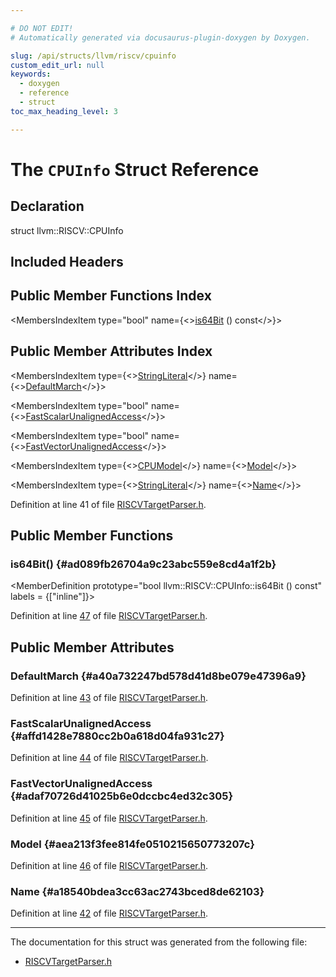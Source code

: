 ```yaml
---

# DO NOT EDIT!
# Automatically generated via docusaurus-plugin-doxygen by Doxygen.

slug: /api/structs/llvm/riscv/cpuinfo
custom_edit_url: null
keywords:
  - doxygen
  - reference
  - struct
toc_max_heading_level: 3

---
```





# The `CPUInfo` Struct Reference

<DoxygenPage pluginConfig={pluginConfig}>



## Declaration

<CodeBlock>struct llvm::RISCV::CPUInfo</CodeBlock>

## Included Headers

<IncludesList>
<IncludesListItem
  filePath="llvm/TargetParser/RISCVTargetParser.h"
  permalink="/docs/api/files/include/include/llvm/include/llvm/targetparser/riscvtargetparser-h"
  isLocal="true" />
</IncludesList>

## Public Member Functions Index

<MembersIndex>

<MembersIndexItem
  type="bool"
  name={<><a href="#ad089fb26704a9c23abc559e8cd4a1f2b">is64Bit</a> () const</>}>
</MembersIndexItem>

</MembersIndex>

## Public Member Attributes Index

<MembersIndex>

<MembersIndexItem
  type={<><a href="/docs/api/classes/llvm/stringliteral">StringLiteral</a></>}
  name={<><a href="#a40a732247bd578d41d8be079e47396a9">DefaultMarch</a></>}>
</MembersIndexItem>

<MembersIndexItem
  type="bool"
  name={<><a href="#affd1428e7880cc2b0a618d04fa931c27">FastScalarUnalignedAccess</a></>}>
</MembersIndexItem>

<MembersIndexItem
  type="bool"
  name={<><a href="#adaf70726d41025b6e0dccbc4ed32c305">FastVectorUnalignedAccess</a></>}>
</MembersIndexItem>

<MembersIndexItem
  type={<><a href="/docs/api/structs/llvm/riscv/cpumodel">CPUModel</a></>}
  name={<><a href="#aea213f3fee814fe0510215650773207c">Model</a></>}>
</MembersIndexItem>

<MembersIndexItem
  type={<><a href="/docs/api/classes/llvm/stringliteral">StringLiteral</a></>}
  name={<><a href="#a18540bdea3cc63ac2743bced8de62103">Name</a></>}>
</MembersIndexItem>

</MembersIndex>


Definition at line 41 of file <a href="/docs/api/files/include/include/llvm/include/llvm/targetparser/riscvtargetparser-h">RISCVTargetParser.h</a>.

<SectionDefinition>

## Public Member Functions

### is64Bit() {#ad089fb26704a9c23abc559e8cd4a1f2b}

<MemberDefinition
  prototype="bool llvm::RISCV::CPUInfo::is64Bit () const"
  labels = {["inline"]}>

Definition at line <a href="/docs/api/files/include/include/llvm/include/llvm/targetparser/riscvtargetparser-h/#l00047">47</a> of file <a href="/docs/api/files/include/include/llvm/include/llvm/targetparser/riscvtargetparser-h">RISCVTargetParser.h</a>.
</MemberDefinition>

</SectionDefinition>

<SectionDefinition>

## Public Member Attributes

### DefaultMarch {#a40a732247bd578d41d8be079e47396a9}

<MemberDefinition
  prototype="StringLiteral llvm::RISCV::CPUInfo::DefaultMarch">

Definition at line <a href="/docs/api/files/include/include/llvm/include/llvm/targetparser/riscvtargetparser-h/#l00043">43</a> of file <a href="/docs/api/files/include/include/llvm/include/llvm/targetparser/riscvtargetparser-h">RISCVTargetParser.h</a>.
</MemberDefinition>

### FastScalarUnalignedAccess {#affd1428e7880cc2b0a618d04fa931c27}

<MemberDefinition
  prototype="bool llvm::RISCV::CPUInfo::FastScalarUnalignedAccess">

Definition at line <a href="/docs/api/files/include/include/llvm/include/llvm/targetparser/riscvtargetparser-h/#l00044">44</a> of file <a href="/docs/api/files/include/include/llvm/include/llvm/targetparser/riscvtargetparser-h">RISCVTargetParser.h</a>.
</MemberDefinition>

### FastVectorUnalignedAccess {#adaf70726d41025b6e0dccbc4ed32c305}

<MemberDefinition
  prototype="bool llvm::RISCV::CPUInfo::FastVectorUnalignedAccess">

Definition at line <a href="/docs/api/files/include/include/llvm/include/llvm/targetparser/riscvtargetparser-h/#l00045">45</a> of file <a href="/docs/api/files/include/include/llvm/include/llvm/targetparser/riscvtargetparser-h">RISCVTargetParser.h</a>.
</MemberDefinition>

### Model {#aea213f3fee814fe0510215650773207c}

<MemberDefinition
  prototype="CPUModel llvm::RISCV::CPUInfo::Model">

Definition at line <a href="/docs/api/files/include/include/llvm/include/llvm/targetparser/riscvtargetparser-h/#l00046">46</a> of file <a href="/docs/api/files/include/include/llvm/include/llvm/targetparser/riscvtargetparser-h">RISCVTargetParser.h</a>.
</MemberDefinition>

### Name {#a18540bdea3cc63ac2743bced8de62103}

<MemberDefinition
  prototype="StringLiteral llvm::RISCV::CPUInfo::Name">

Definition at line <a href="/docs/api/files/include/include/llvm/include/llvm/targetparser/riscvtargetparser-h/#l00042">42</a> of file <a href="/docs/api/files/include/include/llvm/include/llvm/targetparser/riscvtargetparser-h">RISCVTargetParser.h</a>.
</MemberDefinition>

</SectionDefinition>

<hr/>

The documentation for this struct was generated from the following file:

<ul>
<li><a href="/docs/api/files/include/include/llvm/include/llvm/targetparser/riscvtargetparser-h">RISCVTargetParser.h</a></li>
</ul>

</DoxygenPage>
